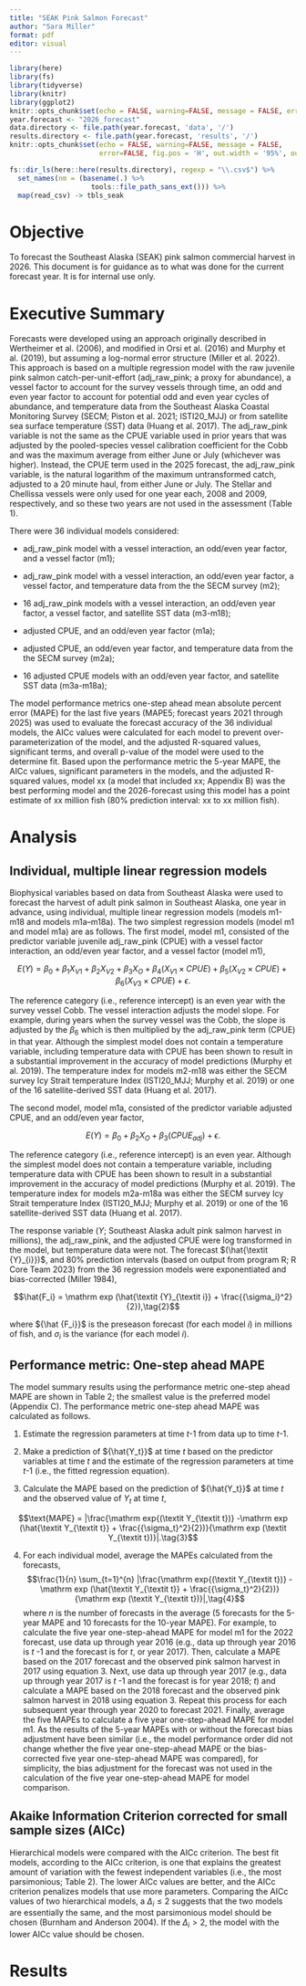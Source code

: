 ```yaml
---
title: "SEAK Pink Salmon Forecast"
author: "Sara Miller"
format: pdf
editor: visual
---
```


```r
library(here)
library(fs)
library(tidyverse)
library(knitr)
library(ggplot2)
knitr::opts_chunk$set(echo = FALSE, warning=FALSE, message = FALSE, error=FALSE)
year.forecast <- "2026_forecast" 
data.directory <- file.path(year.forecast, 'data', '/')
results.directory <- file.path(year.forecast, 'results', '/')
knitr::opts_chunk$set(echo = FALSE, warning=FALSE, message = FALSE, 
                      error=FALSE, fig.pos = 'H', out.width = '95%', out.width = "100%", fig.height = 5)
```

```r

fs::dir_ls(here::here(results.directory), regexp = "\\.csv$") %>% 
  set_names(nm = (basename(.) %>% 
                    tools::file_path_sans_ext())) %>%
  map(read_csv) -> tbls_seak

```

# Objective

To forecast the Southeast Alaska (SEAK) pink salmon commercial harvest in 2026. This document is for guidance as to what was done for the current forecast year. It is for internal use only.

# Executive Summary

Forecasts were developed using an approach originally described in Wertheimer et al. (2006), and modified in Orsi et al. (2016) and Murphy et al. (2019), but assuming a log-normal error structure (Miller et al. 2022). This approach is based on a multiple regression model with the raw juvenile pink salmon catch-per-unit-effort (adj_raw_pink; a proxy for abundance), a vessel factor to account for the survey vessels through time, an odd and even year factor to account for potential odd and even year cycles of abundance, and temperature data from the Southeast Alaska Coastal Monitoring Survey (SECM; Piston et al. 2021; ISTI20_MJJ) or from satellite sea surface temperature (SST) data (Huang et al. 2017). The adj_raw_pink variable is not the same as the CPUE variable used in prior years that was adjusted by the pooled-species vessel calibration coefficient for the Cobb and was the maximum average from either June or July (whichever was higher). Instead, the CPUE term used in the 2025 forecast, the adj_raw_pink variable, is the natural logarithm of the maximum untransformed catch, adjusted to a 20 minute haul, from either June or July. The Stellar and Chellissa vessels were only used for one year each, 2008 and 2009, respectively, and so these two years are not used in the assessment (Table 1).

There were 36 individual models considered:

-   adj_raw_pink model with a vessel interaction, an odd/even year factor, and a vessel factor (m1);

-   adj_raw_pink model with a vessel interaction, an odd/even year factor, a vessel factor, and temperature data from the the SECM survey (m2);

-   16 adj_raw_pink models with a vessel interaction, an odd/even year factor, a vessel factor, and satellite SST data (m3-m18);

-   adjusted CPUE, and an odd/even year factor (m1a);

-   adjusted CPUE, an odd/even year factor, and temperature data from the the SECM survey (m2a);

-   16 adjusted CPUE models with an odd/even year factor, and satellite SST data (m3a-m18a);

The model performance metrics one-step ahead mean absolute percent error (MAPE) for the last five years (MAPE5; forecast years 2021 through 2025) was used to evaluate the forecast accuracy of the 36 individual models, the AICc values were calculated for each model to prevent over-parameterization of the model, and the adjusted R-squared values, significant terms, and overall p-value of the model were used to the determine fit. Based upon the performance metric the 5-year MAPE, the AICc values, significant parameters in the models, and the adjusted R-squared values, model xx (a model that included xx; Appendix B) was the best performing model and the 2026-forecast using this model has a point estimate of xx million fish (80% prediction interval: xx to xx million fish).

# Analysis

## Individual, multiple linear regression models

Biophysical variables based on data from Southeast Alaska were used to forecast the harvest of adult pink salmon in Southeast Alaska, one year in advance, using individual, multiple linear regression models (models m1-m18 and models m1a–m18a). The two simplest regression models (model m1 and model m1a) are as follows. The first model, model m1, consisted of the predictor variable juvenile adj_raw_pink (CPUE) with a vessel factor interaction, an odd/even year factor, and a vessel factor (model m1),

$$E(Y) = \beta_0 + \beta_1 X_{V1} + \beta_2 X_{V2} + \beta_3 X_{O} + \beta_4 (X_{V1} \times CPUE) + \beta_5 (X_{V2} \times CPUE) + \beta_6 (X_{V3} \times CPUE) + \epsilon.$$

The reference category (i.e., reference intercept) is an even year with the survey vessel Cobb. The vessel interaction adjusts the model slope. For example, during years when the survey vessel was the Cobb, the slope is adjusted by the $\beta_6$ which is then multiplied by the adj_raw_pink term (CPUE) in that year. Although the simplest model does not contain a temperature variable, including temperature data with CPUE has been shown to result in a substantial improvement in the accuracy of model predictions (Murphy et al. 2019). The temperature index for models m2-m18 was either the SECM survey Icy Strait temperature Index (ISTI20_MJJ; Murphy et al. 2019) or one of the 16 satellite-derived SST data (Huang et al. 2017).

The second model, model m1a, consisted of the predictor variable adjusted CPUE, and an odd/even year factor,

$$E(Y) = \beta_0 + \beta_2 X_{O} + \beta_3 (CPUE_{adj}) + \epsilon.$$

The reference category (i.e., reference intercept) is an even year. Although the simplest model does not contain a temperature variable, including temperature data with CPUE has been shown to result in a substantial improvement in the accuracy of model predictions (Murphy et al. 2019). The temperature index for models m2a-m18a was either the SECM survey Icy Strait temperature Index (ISTI20_MJJ; Murphy et al. 2019) or one of the 16 satellite-derived SST data (Huang et al. 2017).

The response variable ($Y$; Southeast Alaska adult pink salmon harvest in millions), the adj_raw_pink, and the adjusted CPUE were log transformed in the model, but temperature data were not. The forecast $(\hat{\textit {Y}_{i}})$, and 80% prediction intervals (based on output from program R; R Core Team 2023) from the 36 regression models were exponentiated and bias-corrected (Miller 1984),

$$\hat{F_i} = \mathrm exp (\hat{\textit {Y}_{\textit i}} + \frac{{\sigma_i}^2}{2}),\tag{2}$$

where ${\hat {F_i}}$ is the preseason forecast (for each model $i$) in millions of fish, and $\sigma_i$ is the variance (for each model $i$).

## Performance metric: One-step ahead MAPE

The model summary results using the performance metric one-step ahead MAPE are shown in Table 2; the smallest value is the preferred model (Appendix C). The performance metric one-step ahead MAPE was calculated as follows.

1.  Estimate the regression parameters at time $t$-1 from data up to time $t$-1.

2.  Make a prediction of ${\hat{Y_t}}$ at time $t$ based on the predictor variables at time $t$ and the estimate of the regression parameters at time $t$-1 (i.e., the fitted regression equation).

3.  Calculate the MAPE based on the prediction of ${\hat{Y_t}}$ at time $t$ and the observed value of ${Y_t}$ at time $t$,

$$\text{MAPE} = |\frac{\mathrm exp{(\textit Y_{\textit t})} -\mathrm exp (\hat{\textit Y_{\textit t}} + \frac{{\sigma_t}^2}{2})}{\mathrm exp (\textit Y_{\textit t})}|.\tag{3}$$

4.  For each individual model, average the MAPEs calculated from the forecasts, $$\frac{1}{n} \sum_{t=1}^{n} |\frac{\mathrm exp{(\textit Y_{\textit t})} -\mathrm exp (\hat{\textit Y_{\textit t}} + \frac{{\sigma_t}^2}{2})}{\mathrm exp (\textit Y_{\textit t})}|,\tag{4}$$ where $n$ is the number of forecasts in the average (5 forecasts for the 5-year MAPE and 10 forecasts for the 10-year MAPE). For example, to calculate the five year one-step-ahead MAPE for model m1 for the 2022 forecast, use data up through year 2016 (e.g., data up through year 2016 is $t$ -1 and the forecast is for $t$, or year 2017). Then, calculate a MAPE based on the 2017 forecast and the observed pink salmon harvest in 2017 using equation 3. Next, use data up through year 2017 (e.g., data up through year 2017 is $t$ -1 and the forecast is for year 2018; $t$) and calculate a MAPE based on the 2018 forecast and the observed pink salmon harvest in 2018 using equation 3. Repeat this process for each subsequent year through year 2020 to forecast 2021. Finally, average the five MAPEs to calculate a five year one-step-ahead MAPE for model m1. As the results of the 5-year MAPEs with or without the forecast bias adjustment have been similar (i.e., the model performance order did not change whether the five year one-step-ahead MAPE or the bias-corrected five year one-step-ahead MAPE was compared), for simplicity, the bias adjustment for the forecast was not used in the calculation of the five year one-step-ahead MAPE for model comparison.

## Akaike Information Criterion corrected for small sample sizes (AICc)

Hierarchical models were compared with the AICc criterion. The best fit models, according to the AICc criterion, is one that explains the greatest amount of variation with the fewest independent variables (i.e., the most parsimonious; Table 2). The lower AICc values are better, and the AICc criterion penalizes models that use more parameters. Comparing the AICc values of two hierarchical models, a $\Delta_i \leq 2$ suggests that the two models are essentially the same, and the most parsimonious model should be chosen (Burnham and Anderson 2004). If the $\Delta_i > 2$, the model with the lower AICc value should be chosen.

# Results
